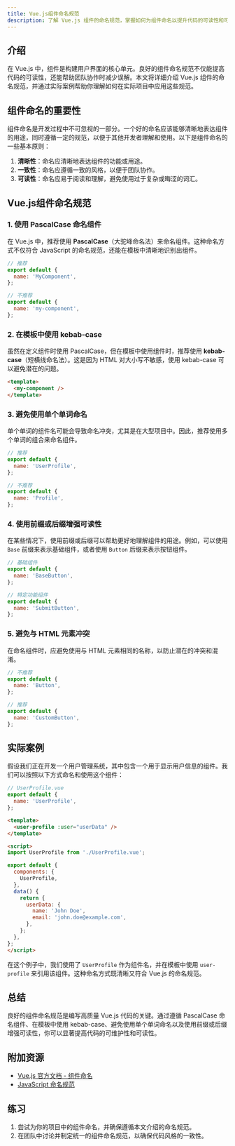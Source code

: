 ```yaml
---
title: Vue.js组件命名规范
description: 了解 Vue.js 组件的命名规范，掌握如何为组件命名以提升代码的可读性和可维护性。
---
```


## 介绍

在 Vue.js 中，组件是构建用户界面的核心单元。良好的组件命名规范不仅能提高代码的可读性，还能帮助团队协作时减少误解。本文将详细介绍 Vue.js 组件的命名规范，并通过实际案例帮助你理解如何在实际项目中应用这些规范。

## 组件命名的重要性

组件命名是开发过程中不可忽视的一部分。一个好的命名应该能够清晰地表达组件的用途，同时遵循一定的规范，以便于其他开发者理解和使用。以下是组件命名的一些基本原则：

1. **清晰性**：命名应清晰地表达组件的功能或用途。
2. **一致性**：命名应遵循一致的风格，以便于团队协作。
3. **可读性**：命名应易于阅读和理解，避免使用过于复杂或晦涩的词汇。

## Vue.js组件命名规范

### 1. 使用 PascalCase 命名组件

在 Vue.js 中，推荐使用 **PascalCase**（大驼峰命名法）来命名组件。这种命名方式不仅符合 JavaScript 的命名规范，还能在模板中清晰地识别出组件。

```javascript
// 推荐
export default {
  name: 'MyComponent',
};
```

```javascript
// 不推荐
export default {
  name: 'my-component',
};
```

### 2. 在模板中使用 kebab-case

虽然在定义组件时使用 PascalCase，但在模板中使用组件时，推荐使用 **kebab-case**（短横线命名法）。这是因为 HTML 对大小写不敏感，使用 kebab-case 可以避免潜在的问题。

```html
<template>
  <my-component />
</template>
```

### 3. 避免使用单个单词命名

单个单词的组件名可能会导致命名冲突，尤其是在大型项目中。因此，推荐使用多个单词的组合来命名组件。

```javascript
// 推荐
export default {
  name: 'UserProfile',
};
```

```javascript
// 不推荐
export default {
  name: 'Profile',
};
```

### 4. 使用前缀或后缀增强可读性

在某些情况下，使用前缀或后缀可以帮助更好地理解组件的用途。例如，可以使用 `Base` 前缀来表示基础组件，或者使用 `Button` 后缀来表示按钮组件。

```javascript
// 基础组件
export default {
  name: 'BaseButton',
};
```

```javascript
// 特定功能组件
export default {
  name: 'SubmitButton',
};
```

### 5. 避免与 HTML 元素冲突

在命名组件时，应避免使用与 HTML 元素相同的名称，以防止潜在的冲突和混淆。

```javascript
// 不推荐
export default {
  name: 'Button',
};
```

```javascript
// 推荐
export default {
  name: 'CustomButton',
};
```

## 实际案例

假设我们正在开发一个用户管理系统，其中包含一个用于显示用户信息的组件。我们可以按照以下方式命名和使用这个组件：

```javascript
// UserProfile.vue
export default {
  name: 'UserProfile',
};
```

```html
<template>
  <user-profile :user="userData" />
</template>

<script>
import UserProfile from './UserProfile.vue';

export default {
  components: {
    UserProfile,
  },
  data() {
    return {
      userData: {
        name: 'John Doe',
        email: 'john.doe@example.com',
      },
    };
  },
};
</script>
```

在这个例子中，我们使用了 `UserProfile` 作为组件名，并在模板中使用 `user-profile` 来引用该组件。这种命名方式既清晰又符合 Vue.js 的命名规范。

## 总结

良好的组件命名规范是编写高质量 Vue.js 代码的关键。通过遵循 PascalCase 命名组件、在模板中使用 kebab-case、避免使用单个单词命名以及使用前缀或后缀增强可读性，你可以显著提高代码的可维护性和可读性。

## 附加资源

- [Vue.js 官方文档 - 组件命名](https://v3.vuejs.org/guide/component-registration.html#component-names)
- [JavaScript 命名规范](https://developer.mozilla.org/en-US/docs/Web/JavaScript/Guide/Grammar_and_types#variable_names)

## 练习

1. 尝试为你的项目中的组件命名，并确保遵循本文介绍的命名规范。
2. 在团队中讨论并制定统一的组件命名规范，以确保代码风格的一致性。
